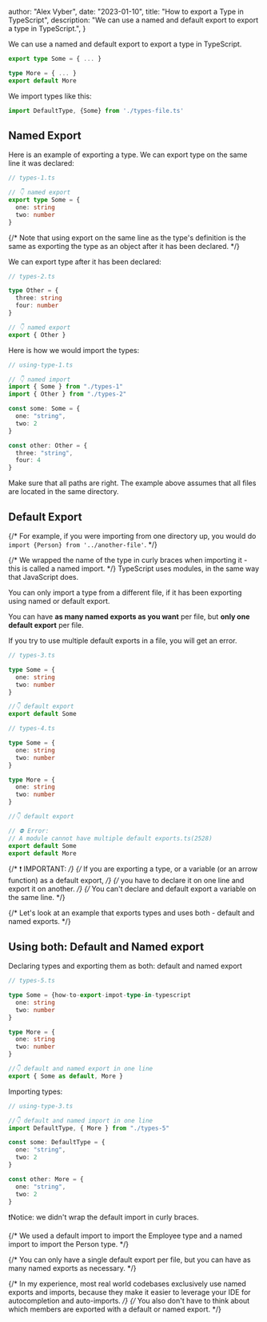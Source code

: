 
  author: "Alex Vyber",
  date: "2023-01-10",
  title: "How to export a Type in TypeScript",
  description: "We can use a named and default export to export a type in TypeScript.",
}


We can use a named and default export to export a type in TypeScript.

```TypeScript
export type Some = { ... }

type More = { ... }
export default More
```

We import types like this:

```TypeScript
import DefaultType, {Some} from './types-file.ts'
```

## Named Export

Here is an example of exporting a type. We can export type on the same line it was declared:

```TypeScript
// types-1.ts

// 👇 named export
export type Some = {
  one: string
  two: number
}
```

{/* Note that using export on the same line as the type's definition is the same as exporting the type as an object after it has been declared. */}

We can export type after it has been declared:

```TypeScript
// types-2.ts

type Other = {
  three: string
  four: number
}

// 👇 named export
export { Other }
```

Here is how we would import the types:

```TypeScript
// using-type-1.ts

// 👇 named import
import { Some } from "./types-1"
import { Other } from "./types-2"

const some: Some = {
  one: "string",
  two: 2
}

const other: Other = {
  three: "string",
  four: 4
}
```

Make sure that all paths are right. The example above assumes that all files are located in the same directory.

## Default Export

{/* For example, if you were importing from one directory up, you would do `import {Person} from '../another-file'`. */}

{/* We wrapped the name of the type in curly braces when importing it - this is called a named import. */} TypeScript
uses modules, in the same way that JavaScript does.

You can only import a type from a different file, if it has been exporting using named or default export.

You can have **as many named exports as you want** per file, but **only one default export** per file.

If you try to use multiple default exports in a file, you will get an error.

```TypeScript
// types-3.ts

type Some = {
  one: string
  two: number
}

//👇 default export
export default Some
```

```TypeScript
// types-4.ts

type Some = {
  one: string
  two: number
}

type More = {
  one: string
  two: number
}

//👇 default export

// ⛔️ Error:
// A module cannot have multiple default exports.ts(2528)
export default Some
export default More
```

{/* ❗ IMPORTANT: */} {/* If you are exporting a type, or a variable (or an arrow function) as a default export, */}
{/* you have to declare it on one line and export it on another. */}
{/* You can't declare and default export a variable on the same line. */}

{/* Let's look at an example that exports types and uses both - default and named exports. */}

## Using both: Default and Named export

Declaring types and exporting them as both: default and named export

```TypeScript
// types-5.ts

type Some = {how-to-export-impot-type-in-typescript
  one: string
  two: number
}

type More = {
  one: string
  two: number
}

//👇 default and named export in one line
export { Some as default, More }
```

Importing types:

```TypeScript
// using-type-3.ts

//👇 default and named import in one line
import DefaultType, { More } from "./types-5"

const some: DefaultType = {
  one: "string",
  two: 2
}

const other: More = {
  one: "string",
  two: 2
}
```

❗Notice: we didn't wrap the default import in curly braces.

{/* We used a default import to import the Employee type and a named import to import the Person type. */}

{/* You can only have a single default export per file, but you can have as many named exports as necessary. */}

{/* In my experience, most real world codebases exclusively use named exports and imports, because they make it easier to leverage your IDE for autocompletion and auto-imports. */}
{/* You also don't have to think about which members are exported with a default or named export. */}
